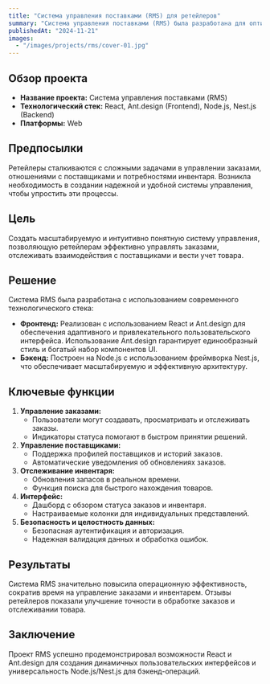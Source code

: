 ```yaml
---
title: "Система управления поставками (RMS) для ретейлеров"
summary: "Система управления поставками (RMS) была разработана для оптимизации процессов управления заказами и инвентарем для ретейлеров. Она предоставляет интуитивно понятный интерфейс и функциональность для управления поставщиками и отслеживания запасов, существенно повышая операционную эффективность."
publishedAt: "2024-11-21"
images:
  - "/images/projects/rms/cover-01.jpg"
---
```


## Обзор проекта

- **Название проекта:** Система управления поставками (RMS)
- **Технологический стек:** React, Ant.design (Frontend), Node.js, Nest.js (Backend)
- **Платформы:** Web

## Предпосылки
Ретейлеры сталкиваются с сложными задачами в управлении заказами, отношениями с поставщиками и потребностями инвентаря. Возникла необходимость в создании надежной и удобной системы управления, чтобы упростить эти процессы.

## Цель
Создать масштабируемую и интуитивно понятную систему управления, позволяющую ретейлерам эффективно управлять заказами, отслеживать взаимодействия с поставщиками и вести учет товара.

## Решение
Система RMS была разработана с использованием современного технологического стека:
- **Фронтенд:** Реализован с использованием React и Ant.design для обеспечения адаптивного и привлекательного пользовательского интерфейса. Использование Ant.design гарантирует единообразный стиль и богатый набор компонентов UI.
- **Бэкенд:** Построен на Node.js с использованием фреймворка Nest.js, что обеспечивает масштабируемую и эффективную архитектуру.

## Ключевые функции
1. **Управление заказами:**
   - Пользователи могут создавать, просматривать и отслеживать заказы.
   - Индикаторы статуса помогают в быстром принятии решений.
2. **Управление поставщиками:**
   - Поддержка профилей поставщиков и историй заказов.
   - Автоматические уведомления об обновлениях заказов.
3. **Отслеживание инвентаря:**
   - Обновления запасов в реальном времени.
   - Функция поиска для быстрого нахождения товаров.
4. **Интерфейс:**
   - Дашборд с обзором статуса заказов и инвентаря.
   - Настраиваемые колонки для индивидуальных представлений.
5. **Безопасность и целостность данных:**
   - Безопасная аутентификация и авторизация.
   - Надежная валидация данных и обработка ошибок.

## Результаты
Система RMS значительно повысила операционную эффективность, сократив время на управление заказами и инвентарем. Отзывы ретейлеров показали улучшение точности в обработке заказов и отслеживании товара.

## Заключение
Проект RMS успешно продемонстрировал возможности React и Ant.design для создания динамичных пользовательских интерфейсов и универсальность Node.js/Nest.js для бэкенд-операций.

